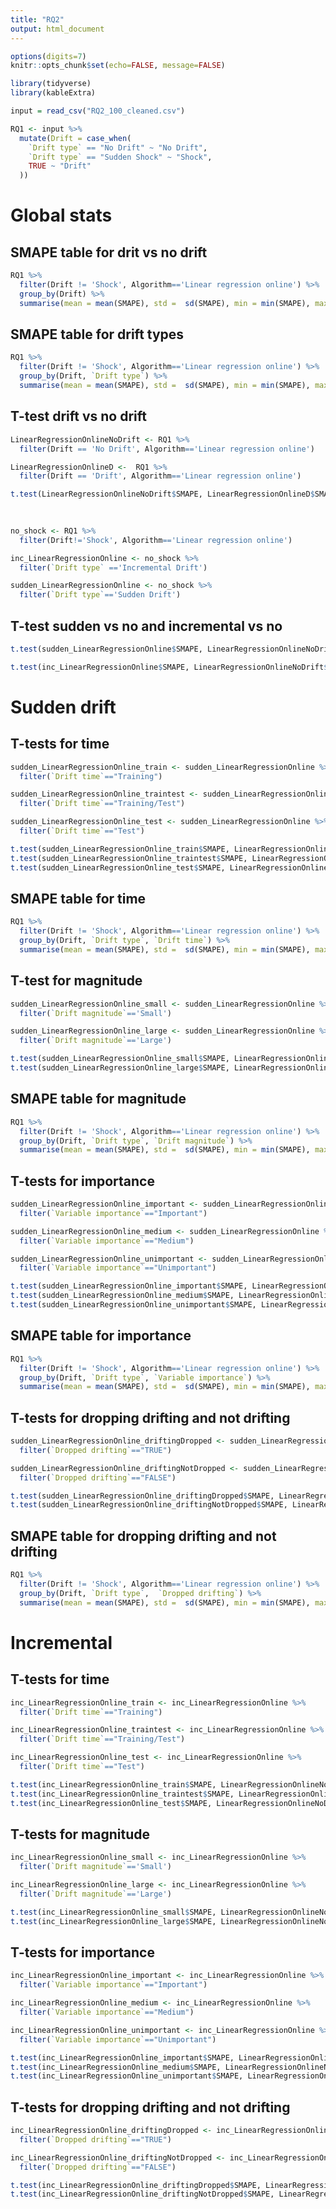 ```yaml
---
title: "RQ2"
output: html_document
---
```


```r
options(digits=7)
knitr::opts_chunk$set(echo=FALSE, message=FALSE)

```


```r
library(tidyverse)
library(kableExtra)

input = read_csv("RQ2_100_cleaned.csv")

```

```r
RQ1 <- input %>% 
  mutate(Drift = case_when(
    `Drift type` == "No Drift" ~ "No Drift",
    `Drift type` == "Sudden Shock" ~ "Shock",
    TRUE ~ "Drift"
  ))

```

# Global stats

## SMAPE table for drit vs no drift

```r
RQ1 %>% 
  filter(Drift != 'Shock', Algorithm=='Linear regression online') %>% 
  group_by(Drift) %>% 
  summarise(mean = mean(SMAPE), std =  sd(SMAPE), min = min(SMAPE), max = max(SMAPE), n = n()) %>%    kable() %>%    kable_styling()
```

## SMAPE table for drift types
```r
RQ1 %>% 
  filter(Drift != 'Shock', Algorithm=='Linear regression online') %>% 
  group_by(Drift, `Drift type`) %>% 
  summarise(mean = mean(SMAPE), std =  sd(SMAPE), min = min(SMAPE), max = max(SMAPE), n = n()) %>%    kable() %>%    kable_styling()
```



## T-test drift vs no drift
```r
LinearRegressionOnlineNoDrift <- RQ1 %>% 
  filter(Drift == 'No Drift', Algorithm=='Linear regression online')

LinearRegressionOnlineD <-  RQ1 %>% 
  filter(Drift == 'Drift', Algorithm=='Linear regression online')

t.test(LinearRegressionOnlineNoDrift$SMAPE, LinearRegressionOnlineD$SMAPE, var.equal = F, alternative = 'less')
  
  
```


  
```r
no_shock <- RQ1 %>% 
  filter(Drift!='Shock', Algorithm=='Linear regression online')


```

```r
inc_LinearRegressionOnline <- no_shock %>% 
  filter(`Drift type` =='Incremental Drift')

sudden_LinearRegressionOnline <- no_shock %>% 
  filter(`Drift type`=='Sudden Drift')
```

## T-test sudden vs no and incremental vs no
```r
t.test(sudden_LinearRegressionOnline$SMAPE, LinearRegressionOnlineNoDrift$SMAPE, var.equal = F, alternative='greater')

t.test(inc_LinearRegressionOnline$SMAPE, LinearRegressionOnlineNoDrift$SMAPE, var.equal = F, alternative='greater')
```
# Sudden drift

## T-tests for time
 
```r
sudden_LinearRegressionOnline_train <- sudden_LinearRegressionOnline %>% 
  filter(`Drift time`=="Training")

sudden_LinearRegressionOnline_traintest <- sudden_LinearRegressionOnline %>% 
  filter(`Drift time`=="Training/Test")

sudden_LinearRegressionOnline_test <- sudden_LinearRegressionOnline %>% 
  filter(`Drift time`=="Test")

t.test(sudden_LinearRegressionOnline_train$SMAPE, LinearRegressionOnlineNoDrift$SMAPE, var.equal = F, alternative='greater')
t.test(sudden_LinearRegressionOnline_traintest$SMAPE, LinearRegressionOnlineNoDrift$SMAPE, var.equal = F, alternative='greater')
t.test(sudden_LinearRegressionOnline_test$SMAPE, LinearRegressionOnlineNoDrift$SMAPE, var.equal = F, alternative='greater')

```

## SMAPE table for time
```r
RQ1 %>% 
  filter(Drift != 'Shock', Algorithm=='Linear regression online') %>% 
  group_by(Drift, `Drift type`, `Drift time`) %>% 
  summarise(mean = mean(SMAPE), std =  sd(SMAPE), min = min(SMAPE), max = max(SMAPE), n = n()) %>%    kable() %>%    kable_styling() 
```

## T-test for magnitude
```r
sudden_LinearRegressionOnline_small <- sudden_LinearRegressionOnline %>% 
  filter(`Drift magnitude`=='Small')

sudden_LinearRegressionOnline_large <- sudden_LinearRegressionOnline %>% 
  filter(`Drift magnitude`=='Large')

t.test(sudden_LinearRegressionOnline_small$SMAPE, LinearRegressionOnlineNoDrift$SMAPE, var.equal = F, alternative='greater')
t.test(sudden_LinearRegressionOnline_large$SMAPE, LinearRegressionOnlineNoDrift$SMAPE, var.equal = F, alternative='greater')
```

## SMAPE table for magnitude

```r
RQ1 %>% 
  filter(Drift != 'Shock', Algorithm=='Linear regression online') %>% 
  group_by(Drift, `Drift type`, `Drift magnitude`) %>% 
  summarise(mean = mean(SMAPE), std =  sd(SMAPE), min = min(SMAPE), max = max(SMAPE), n = n()) %>%    kable() %>%    kable_styling()

```


## T-tests for importance

```r
sudden_LinearRegressionOnline_important <- sudden_LinearRegressionOnline %>% 
  filter(`Variable importance`=="Important")

sudden_LinearRegressionOnline_medium <- sudden_LinearRegressionOnline %>% 
  filter(`Variable importance`=="Medium")

sudden_LinearRegressionOnline_unimportant <- sudden_LinearRegressionOnline %>% 
  filter(`Variable importance`=="Unimportant")

t.test(sudden_LinearRegressionOnline_important$SMAPE, LinearRegressionOnlineNoDrift$SMAPE, var.equal = F, alternative='greater')
t.test(sudden_LinearRegressionOnline_medium$SMAPE, LinearRegressionOnlineNoDrift$SMAPE, var.equal = F, alternative='greater')
t.test(sudden_LinearRegressionOnline_unimportant$SMAPE, LinearRegressionOnlineNoDrift$SMAPE, var.equal = F, alternative='greater')

```

## SMAPE table for importance

```r
RQ1 %>% 
  filter(Drift != 'Shock', Algorithm=='Linear regression online') %>% 
  group_by(Drift, `Drift type`, `Variable importance`) %>% 
  summarise(mean = mean(SMAPE), std =  sd(SMAPE), min = min(SMAPE), max = max(SMAPE), n = n()) %>%    kable() %>%    kable_styling()
```
 
## T-tests for dropping drifting and not drifting
 
```r
sudden_LinearRegressionOnline_driftingDropped <- sudden_LinearRegressionOnline %>% 
  filter(`Dropped drifting`=="TRUE")

sudden_LinearRegressionOnline_driftingNotDropped <- sudden_LinearRegressionOnline %>% 
  filter(`Dropped drifting`=="FALSE")

t.test(sudden_LinearRegressionOnline_driftingDropped$SMAPE, LinearRegressionOnlineNoDrift$SMAPE, var.equal = F, alternative='greater')
t.test(sudden_LinearRegressionOnline_driftingNotDropped$SMAPE, LinearRegressionOnlineNoDrift$SMAPE, var.equal = F, alternative='greater')


```

## SMAPE table for dropping drifting and not drifting

```r
RQ1 %>% 
  filter(Drift != 'Shock', Algorithm=='Linear regression online') %>% 
  group_by(Drift, `Drift type`,  `Dropped drifting`) %>% 
  summarise(mean = mean(SMAPE), std =  sd(SMAPE), min = min(SMAPE), max = max(SMAPE), n = n()) %>%    kable() %>%    kable_styling()

```
 
# Incremental

## T-tests for time
 
```r
inc_LinearRegressionOnline_train <- inc_LinearRegressionOnline %>% 
  filter(`Drift time`=="Training")

inc_LinearRegressionOnline_traintest <- inc_LinearRegressionOnline %>% 
  filter(`Drift time`=="Training/Test")

inc_LinearRegressionOnline_test <- inc_LinearRegressionOnline %>% 
  filter(`Drift time`=="Test")

t.test(inc_LinearRegressionOnline_train$SMAPE, LinearRegressionOnlineNoDrift$SMAPE, var.equal = F, alternative='greater')
t.test(inc_LinearRegressionOnline_traintest$SMAPE, LinearRegressionOnlineNoDrift$SMAPE, var.equal = F, alternative='greater')
t.test(inc_LinearRegressionOnline_test$SMAPE, LinearRegressionOnlineNoDrift$SMAPE, var.equal = F, alternative='greater')

```

## T-tests for magnitude

```r
inc_LinearRegressionOnline_small <- inc_LinearRegressionOnline %>% 
  filter(`Drift magnitude`=='Small')

inc_LinearRegressionOnline_large <- inc_LinearRegressionOnline %>% 
  filter(`Drift magnitude`=='Large')

t.test(inc_LinearRegressionOnline_small$SMAPE, LinearRegressionOnlineNoDrift$SMAPE, var.equal = F, alternative='greater')
t.test(inc_LinearRegressionOnline_large$SMAPE, LinearRegressionOnlineNoDrift$SMAPE, var.equal = F, alternative='greater')
```

## T-tests for importance

```r
inc_LinearRegressionOnline_important <- inc_LinearRegressionOnline %>% 
  filter(`Variable importance`=="Important")

inc_LinearRegressionOnline_medium <- inc_LinearRegressionOnline %>% 
  filter(`Variable importance`=="Medium")

inc_LinearRegressionOnline_unimportant <- inc_LinearRegressionOnline %>% 
  filter(`Variable importance`=="Unimportant")

t.test(inc_LinearRegressionOnline_important$SMAPE, LinearRegressionOnlineNoDrift$SMAPE, var.equal = F, alternative='greater')
t.test(inc_LinearRegressionOnline_medium$SMAPE, LinearRegressionOnlineNoDrift$SMAPE, var.equal = F, alternative='greater')
t.test(inc_LinearRegressionOnline_unimportant$SMAPE, LinearRegressionOnlineNoDrift$SMAPE, var.equal = F, alternative='greater')

```
 
## T-tests for dropping drifting and not drifting

```r
inc_LinearRegressionOnline_driftingDropped <- inc_LinearRegressionOnline %>% 
  filter(`Dropped drifting`=="TRUE")

inc_LinearRegressionOnline_driftingNotDropped <- inc_LinearRegressionOnline %>% 
  filter(`Dropped drifting`=="FALSE")

t.test(inc_LinearRegressionOnline_driftingDropped$SMAPE, LinearRegressionOnlineNoDrift$SMAPE, var.equal = F, alternative='greater')
t.test(inc_LinearRegressionOnline_driftingNotDropped$SMAPE, LinearRegressionOnlineNoDrift$SMAPE, var.equal = F, alternative='greater')



```

